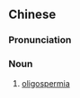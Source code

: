 ==Chinese==
{{zh-forms}}

===Pronunciation===
{{zh-pron
|m=shǎojīngzhèng
|cat=n
}}

===Noun===
{{zh-noun}}

# [[oligospermia]]